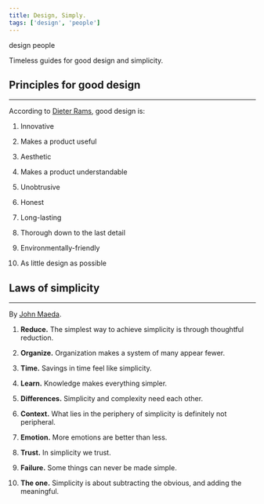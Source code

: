 ```yaml
---
title: Design, Simply.
tags: ['design', 'people']
---
```


<NoteTag color="gray">design</NoteTag>
<NoteTag color="gray">people</NoteTag>

Timeless guides for good design and simplicity.

## Principles for good design
---

According to [Dieter Rams](https://www.vitsoe.com/gb/about/good-design), good design is:

1. Innovative

2. Makes a product useful

3. Aesthetic

4. Makes a product understandable

5. Unobtrusive

6. Honest

7. Long-lasting

8. Thorough down to the last detail

9. Environmentally-friendly

10. As little design as possible

## Laws of simplicity
---

By [John Maeda](http://lawsofsimplicity.com).

1. **Reduce.** The simplest way to achieve simplicity is through thoughtful reduction.

2. **Organize.** Organization makes a system of many appear fewer.

3. **Time.** Savings in time feel like simplicity.

4. **Learn.** Knowledge makes everything simpler.

5. **Differences.** Simplicity and complexity need each other.

6. **Context.** What lies in the periphery of simplicity is definitely not peripheral.

7. **Emotion.** More emotions are better than less.

8. **Trust.** In simplicity we trust.

9. **Failure.** Some things can never be made simple.

10. **The one.** Simplicity is about subtracting the obvious, and adding the meaningful.

